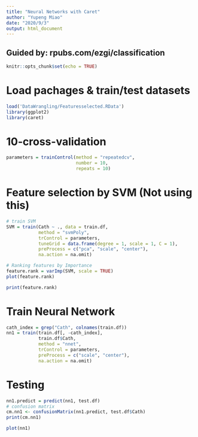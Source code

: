 ```yaml
---
title: "Neural Networks with Caret"
author: "Yupeng Miao"
date: "2020/9/3"
output: html_document
---
```

## Guided by: rpubs.com/ezgi/classification

```r
knitr::opts_chunk$set(echo = TRUE)
```

# Load pachages & train/test datasets
```r
load('DataWrangling/Featuresselected.RData')
library(ggplot2)
library(caret)

```
# 10-cross-validation
```r
parameters = trainControl(method = "repeatedcv", 
                          number = 10, 
                          repeats = 10)
```

# Feature selection by SVM (Not using this)
```r
# train SVM
SVM = train(Cath ~ ., data = train.df,
            method = "svmPoly",
            trControl = parameters,
            tuneGrid = data.frame(degree = 1, scale = 1, C = 1),
            preProcess = c("pca", "scale", "center"),
            na.action = na.omit)
```

```r
# Ranking features by Importance
feature.rank = varImp(SVM, scale = TRUE)
plot(feature.rank)
```
```r
print(feature.rank)
```
# Train Neural Network
```r
cath_index = grep("Cath", colnames(train.df))
nn1 = train(train.df[, -cath_index], 
            train.df$Cath,
            method = "nnet",
            trControl = parameters,
            preProcess = c("scale", "center"),
            na.action = na.omit)

```
# Testing
```r
nn1.predict = predict(nn1, test.df)
# confusion matrix
cm.nn1 <- confusionMatrix(nn1.predict, test.df$Cath)
print(cm.nn1)
```
```r
plot(nn1)
```






